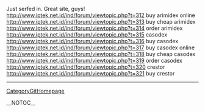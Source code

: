 Just serfed in. Great site, guys! http://www.iptek.net.id/ind/forum/viewtopic.php?t=312 buy arimidex online
http://www.iptek.net.id/ind/forum/viewtopic.php?t=313 buy cheap arimidex
http://www.iptek.net.id/ind/forum/viewtopic.php?t=314 order arimidex
http://www.iptek.net.id/ind/forum/viewtopic.php?t=315 casodex
http://www.iptek.net.id/ind/forum/viewtopic.php?t=316 buy casodex
http://www.iptek.net.id/ind/forum/viewtopic.php?t=317 buy casodex online
http://www.iptek.net.id/ind/forum/viewtopic.php?t=318 buy cheap casodex
http://www.iptek.net.id/ind/forum/viewtopic.php?t=319 order casodex
http://www.iptek.net.id/ind/forum/viewtopic.php?t=320 crestor
http://www.iptek.net.id/ind/forum/viewtopic.php?t=321 buy crestor
----
[[CategoryGitHomepage]]

__NOTOC__